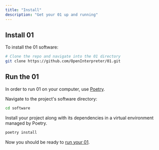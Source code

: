 ```yaml
---
title: "Install"
description: "Get your 01 up and running"
---
```


## Install 01

To install the 01 software:

```bash
# Clone the repo and navigate into the 01 directory
git clone https://github.com/OpenInterpreter/01.git
```

## Run the 01

In order to run 01 on your computer, use [Poetry](https://python-poetry.org/docs/#installing-with-the-official-installer).

Navigate to the project's software directory:

```bash
cd software
```

Install your project along with its dependencies in a virtual environment managed by Poetry.

```bash
poetry install
```

Now you should be ready to [run your 01](/software/server/introduction).

